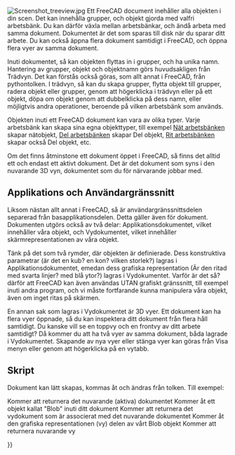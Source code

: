 <languages/>

{{Docnav
|[[Navigation_Cube|Navigation Cube]]
|[[Property_editor|Property editor]]
}}

{{TOCright}}

[[Image:Screenshot treeview.jpg|left]]
Ett FreeCAD document inehåller alla objekten i din scen. Det kan innehålla grupper, och objekt gjorda med valfri arbetsbänk. Du kan därför växla mellan arbetsbänkar, och ändå arbeta med samma dokument. Dokumentet är det som sparas till disk när du sparar ditt arbete. Du kan också äppna flera dokument samtidigt i FreeCAD, och öppna flera vyer av samma dokument.

<div class="mw-translate-fuzzy">
Inuti dokumentet, så kan objekten flyttas in i grupper, och ha unika namn. Hantering av grupper, objekt och objektnamn görs huvudsakligen från Trädvyn. Det kan förstås också göras, som allt annat i FreeCAD, från pythontolken. I trädvyn, så kan du skapa grupper, flytta objekt till grupper, radera objekt eller grupper, genom att högerklicka i trädvyn eller på ett objekt, döpa om objekt genom att dubbelklicka på dess namn, eller möjligtvis andra operationer, beroende på vilken arbetsbänk som används.
</div>

<div class="mw-translate-fuzzy">
Objekten inuti ett FreeCAD dokument kan vara av olika typer. Varje arbetsbänk kan skapa sina egna objekttyper, till exempel [[Mesh_Workbench/sv|Nät arbetsbänken]] skapar nätobjekt, [[Part_Workbench/sv|Del arbetsbänken]] skapar Del objekt, [[Draft_Workbench/sv|Rit arbetsbänken]] skapar också Del objekt, etc.
</div>

Om det finns åtminstone ett dokument öppet i FreeCAD, så finns det alltid ett och endast ett aktivt dokument. Det är det dokument som syns i den nuvarande 3D vyn, dokumentet som du för närvarande jobbar med.

<span id="Application_and_User_Interface"></span>
==Applikations och Användargränssnitt==

<div class="mw-translate-fuzzy">
Liksom nästan allt annat i FreeCAD, så är användargränssnittsdelen separerad från basapplikationsdelen. Detta gäller även för dokument. Dokumenten utgörs också av två delar: Applikationsdokumentet, vilket innehåller våra objekt, och Vydokumentet, vilket innehåller skärmrepresentationen av våra objekt.
</div> 

<div class="mw-translate-fuzzy">
Tänk på det som två rymder, där objekten är definierade. Dess konstruktiva parametrar (är det en kub? en kon? vilken storlek?) lagras i Applikationsdokumentet, emedan dess grafiska representation (Är den ritad med svarta linjer? med blå ytor?) lagras i Vydokumentet. Varför är det så? därför att FreeCAD kan även användas UTAN grafiskt gränssnitt, till exempel inuti andra program, och vi måste fortfarande kunna manipulera våra objekt, även om inget ritas på skärmen.
</div>

En annan sak som lagras i Vydokumentet är 3D vyer. Ett dokument kan ha flera vyer öppnade, så du kan inspektera ditt dokument från flera håll samtidigt. Du kanske vill se en toppvy och en frontvy av ditt arbete samtidigt? Då kommer du att ha två vyer av samma dokument, båda lagrade i Vydokumentet. Skapande av nya vyer eller stänga vyer kan göras från Visa menyn eller genom att högerklicka på en vytabb.

<span id="Scripting"></span>
==Skript==

<div class="mw-translate-fuzzy">
Dokument kan lätt skapas, kommas åt och ändras från tolken. Till exempel:
</div>
{{Code|code=
FreeCAD.ActiveDocument
}}
Kommer att returnera det nuvarande (aktiva) dokumentet
{{Code|code=
FreeCAD.ActiveDocument.Blob
}}
Kommer åt ett objekt kallat "Blob" inuti ditt dokument
{{Code|code=
FreeCADGui.ActiveDocument
}}
Kommer att returnera det vydokument som är associerat med det nuvarande dokumentet
{{Code|code=
FreeCADGui.ActiveDocument.Blob
}}
Kommer åt den grafiska representationen (vy) delen av vårt Blob objekt
{{Code|code=
FreeCADGui.ActiveDocument.ActiveView
}}
Kommer att returnera nuvarande vy


<div class="mw-translate-fuzzy">
{{docnav/sv|Mouse Model/sv|Preferences Editor/sv}}
</div>

{{Userdocnavi{{#translation:}}}}